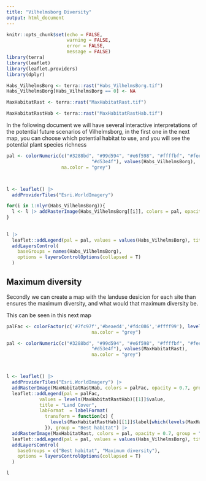 ```yaml
---
title: "Vilhelmsborg Diversity"
output: html_document
---
```


```r
knitr::opts_chunk$set(echo = FALSE,
                      warning = FALSE,
                      error = FALSE,
                      message = FALSE)
library(terra)
library(leaflet)
library(leaflet.providers)
library(dplyr)

Habs_VilhelmsBorg <- terra::rast("Habs_VilhelmsBorg.tif")
Habs_VilhelmsBorg[Habs_VilhelmsBorg == 0] <- NA

MaxHabitatRast <- terra::rast("MaxHabitatRast.tif")

MaxHabitatRastHab <- terra::rast("MaxHabitatRastHab.tif")
```

In the following document we will have several interactive interpretations of the potential future scenarios of Vilhelmsborg, in the first one in the next map, you can choose which potential habitat to use, and you will see the potential plant species richness

```r
pal <- colorNumeric(c("#3288bd", "#99d594", "#e6f598", "#ffffbf", "#fee08b", "#fc8d59", 
                               "#d53e4f"), values(Habs_VilhelmsBorg),
                    na.color = "grey")



l <- leaflet() |>  
  addProviderTiles("Esri.WorldImagery") 

for(i in 1:nlyr(Habs_VilhelmsBorg)){
  l <- l |> addRasterImage(Habs_VilhelmsBorg[[i]], colors = pal, opacity = 0.7, group = names(Habs_VilhelmsBorg[[i]]))
}
  
  
l |> 
  leaflet::addLegend(pal = pal, values = values(Habs_VilhelmsBorg), title = "Species richness") |> 
  addLayersControl(
    baseGroups = names(Habs_VilhelmsBorg),
    options = layersControlOptions(collapsed = T)
  )
```

## Maximum diversity

Secondly we can create a map with the landuse desicion for each site than ensures the maximum diversity, and what would that maximum diversity be.

This can be seen in this next map


```r
palFac <- colorFactor(c('#7fc97f','#beaed4','#fdc086','#ffff99'), levels(MaxHabitatRastHab)[[1]]$value,
                               na.color = "grey")

pal <- colorNumeric(c("#3288bd", "#99d594", "#e6f598", "#ffffbf", "#fee08b", "#fc8d59", 
                               "#d53e4f"), values(MaxHabitatRast),
                               na.color = "grey")



l <- leaflet() |>  
  addProviderTiles("Esri.WorldImagery") |> 
  addRasterImage(MaxHabitatRastHab, colors = palFac, opacity = 0.7, group = "Best habitat") |> 
  leaflet::addLegend(pal = palFac, 
            values = levels(MaxHabitatRastHab)[[1]]$value,
            title = "Land Cover",
            labFormat  = labelFormat(
              transform = function(x) {
                levels(MaxHabitatRastHab)[[1]]$label[which(levels(MaxHabitatRastHab)[[1]]$value == x)]
              }), group = "Best habitat") |> 
  addRasterImage(MaxHabitatRast, colors = pal, opacity = 0.7, group = "Maximum diversity") |> 
  leaflet::addLegend(pal = pal, values = values(Habs_VilhelmsBorg), title = "Species richness", group = "Maximum diversity") |> 
  addLayersControl(
    baseGroups = c("Best habitat", "Maximum diversity"),
    options = layersControlOptions(collapsed = T)
  )

l
```

